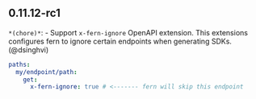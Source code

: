## 0.11.12-rc1
`*(chore)*`: - Support `x-fern-ignore` OpenAPI extension. This extensions configures fern to ignore certain endpoints when generating SDKs. (@dsinghvi) 
  ```yaml
  paths: 
    my/endpoint/path: 
      get: 
        x-fern-ignore: true # <------- fern will skip this endpoint
  ```

